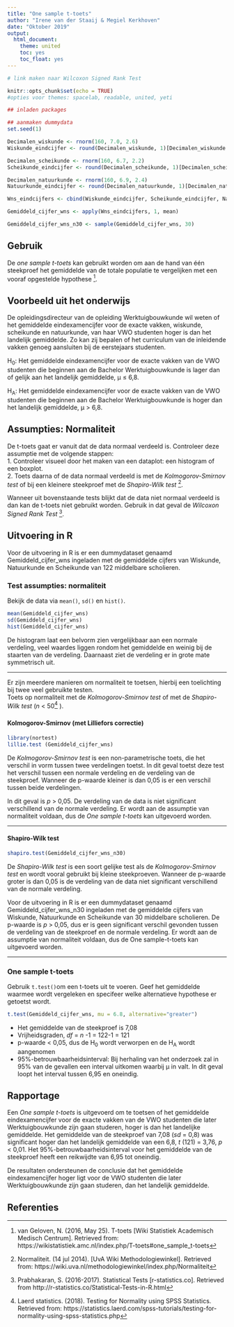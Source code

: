 ```yaml
---
title: "One sample t-toets"
author: "Irene van der Staaij & Megiel Kerkhoven"
date: "Oktober 2019"
output:
  html_document:
    theme: united
    toc: yes
    toc_float: yes
---
```


```r
# link maken naar Wilcoxon Signed Rank Test
```

```r
knitr::opts_chunk$set(echo = TRUE)
#opties voor themes: spacelab, readable, united, yeti
```

```r
## inladen packages

## aanmaken dummydata
set.seed(1)

Decimalen_wiskunde <- rnorm(160, 7.0, 2.6)
Wiskunde_eindcijfer <- round(Decimalen_wiskunde, 1)[Decimalen_wiskunde <= 10 & Decimalen_wiskunde >= 4.5]

Decimalen_scheikunde <- rnorm(160, 6.7, 2.2)
Scheikunde_eindcijfer <- round(Decimalen_scheikunde, 1)[Decimalen_scheikunde <= 10 & Decimalen_scheikunde >= 4.5]

Decimalen_natuurkunde <- rnorm(160, 6.9, 2.4)
Natuurkunde_eindcijfer <- round(Decimalen_natuurkunde, 1)[Decimalen_natuurkunde <= 10 & Decimalen_natuurkunde >= 4.5]

Wns_eindcijfers <- cbind(Wiskunde_eindcijfer, Scheikunde_eindcijfer, Natuurkunde_eindcijfer)

Gemiddeld_cijfer_wns <- apply(Wns_eindcijfers, 1, mean)

Gemiddeld_cijfer_wns_n30 <- sample(Gemiddeld_cijfer_wns, 30)
```

## Gebruik
De *one sample t-toets* kan gebruikt worden om aan de hand van één steekproef het gemiddelde van de totale populatie te vergelijken met een vooraf opgestelde hypothese [^1]. 

## Voorbeeld uit het onderwijs
De opleidingsdirecteur van de opleiding Werktuigbouwkunde wil weten of het gemiddelde eindexamencijfer voor de exacte vakken, wiskunde, scheikunde en natuurkunde, van haar VWO studenten hoger is dan het landelijk gemiddelde. Zo kan zij bepalen of het curriculum van de inleidende vakken genoeg aansluiten bij de eerstejaars studenten. 

H~0~: Het gemiddelde eindexamencijfer voor de exacte vakken van de VWO studenten die beginnen aan de Bachelor Werktuigbouwkunde is lager dan of gelijk aan het landelijk gemiddelde, µ ≤ 6,8. 

H~A~: Het gemiddelde eindexamencijfer voor de exacte vakken van de VWO studenten die beginnen aan de Bachelor Werktuigbouwkunde is hoger dan het landelijk gemiddelde, µ > 6,8. 

## Assumpties: Normaliteit 
De t-toets gaat er vanuit dat de data normaal verdeeld is. Controleer deze assumptie met de volgende stappen:  
1. Controleer visueel door het maken van een dataplot: een histogram of een boxplot.  
2. Toets daarna of de data normaal verdeeld is met de *Kolmogorov-Smirnov test* of bij een kleinere steekproef met de *Shapiro-Wilk test* [^2]. 

Wanneer uit bovenstaande tests blijkt dat de data niet normaal verdeeld is dan kan de t-toets niet gebruikt worden. Gebruik in dat geval de *Wilcoxon Signed Rank Test* [^3].

## Uitvoering in R
Voor de uitvoering in R is er een dummydataset genaamd Gemiddeld_cijfer_wns ingeladen met de gemiddelde cijfers van Wiskunde, Natuurkunde en Scheikunde van 122 middelbare scholieren.

### Test assumpties: normaliteit
Bekijk de data via `mean()`, `sd()` en `hist()`.
```r
mean(Gemiddeld_cijfer_wns)
sd(Gemiddeld_cijfer_wns)
hist(Gemiddeld_cijfer_wns)
```

De histogram laat een belvorm zien vergelijkbaar aan een normale verdeling, veel waardes liggen rondom het gemiddelde en weinig bij de staarten van de verdeling. Daarnaast ziet de verdeling er in grote mate symmetrisch uit.

***

Er zijn meerdere manieren om normaliteit te toetsen, hierbij een toelichting bij twee veel gebruikte testen.  
Toets op normaliteit met de *Kolmogorov-Smirnov test* of met de *Shapiro-Wilk test* (*n* < 50[^4] ).  

### {.tabset .tabset-fade .tabset.pills}
#### Kolmogorov-Smirnov (met Lilliefors correctie) 

```r
library(nortest)
lillie.test (Gemiddeld_cijfer_wns)
```
De *Kolmogorov-Smirnov test* is een non-parametrische toets, die het verschil in vorm tussen twee verdelingen toetst. In dit geval toetst deze test het verschil tussen een normale verdeling en de verdeling van de steekproef. Wanneer de p-waarde kleiner is dan 0,05 is er een verschil tussen beide verdelingen. 

In dit geval is *p* > 0,05. De verdeling van de data is niet significant verschillend van de normale verdeling. Er wordt aan de assumptie van normaliteit voldaan, dus de *One sample t-toets* kan uitgevoerd worden.  

***

#### Shapiro-Wilk test
``` r
shapiro.test(Gemiddeld_cijfer_wns_n30)
```

De *Shapiro-Wilk test* is een soort gelijke test als de *Kolmogorov-Smirnov test* en wordt vooral gebruikt bij kleine steekproeven. Wanneer de p-waarde groter is dan 0,05 is de verdeling van de data niet significant verschillend van de normale verdeling.

Voor de uitvoering in R is er een dummydataset genaamd Gemiddeld_cijfer_wns_n30 ingeladen met de gemiddelde cijfers van Wiskunde, Natuurkunde en Scheikunde van 30 middelbare scholieren. De p-waarde is *p* > 0,05, dus er is geen significant verschil gevonden tussen de verdeling van de steekproef en de normale verdeling. Er wordt aan de assumptie van normaliteit voldaan, dus de One sample-t-toets kan uitgevoerd worden.

***

### One sample t-toets
Gebruik `t.test()`om een t-toets uit te voeren. Geef het gemiddelde waarmee wordt vergeleken en specifeer welke alternatieve hypothese er getoetst wordt.
```r
t.test(Gemiddeld_cijfer_wns, mu = 6.8, alternative="greater")
```

* Het gemiddelde van de steekproef is 7,08  
* Vrijheidsgraden, *df* = *n* -1 = 122-1 = 121  
* p-waarde < 0,05, dus de H~0~ wordt verworpen en de H~A~ wordt aangenomen  
* 95%-betrouwbaarheidsinterval: Bij herhaling van het onderzoek zal in 95% van de gevallen een interval uitkomen waarbij µ in valt. In dit geval loopt het interval tussen 6,95 en oneindig. 

## Rapportage
Een *One sample t-toets* is uitgevoerd om te toetsen of het gemiddelde eindexamencijfer voor de exacte vakken van de VWO studenten die later Werktuigbouwkunde zijn gaan studeren, hoger is dan het landelijke gemiddelde. Het gemiddelde van de steekproef van 7,08 (*sd* = 0,8) was significant hoger dan het landelijk gemiddelde van een 6,8, *t* (121) = 3,76, *p* < 0,01. Het 95%-betrouwbaarheidsinterval voor het gemiddelde van de steekproef heeft een reikwijdte van 6,95 tot oneindig.   

De resultaten ondersteunen de conclusie dat het gemiddelde eindexamencijfer hoger ligt voor de VWO studenten die later Werktuigbouwkunde zijn gaan studeren, dan het landelijk gemiddelde. 

## Referenties
[^1]: van Geloven, N. (2016, May 25). T-toets [Wiki Statistiek Academisch Medisch Centrum]. Retrieved from: https://wikistatistiek.amc.nl/index.php/T-toets#one_sample_t-toets
[^2]: Normaliteit. (14 jul 2014). [UvA Wiki Methodologiewinkel]. Retrieved from: https://wiki.uva.nl/methodologiewinkel/index.php/Normaliteit  
[^3]: Prabhakaran, S. (2016-2017). Statistical Tests [r-statistics.co]. Retrieved from http://r-statistics.co/Statistical-Tests-in-R.html  
[^4]: Laerd statistics. (2018). Testing for Normality using SPSS Statistics. Retrieved from: https://statistics.laerd.com/spss-tutorials/testing-for-normality-using-spss-statistics.php  